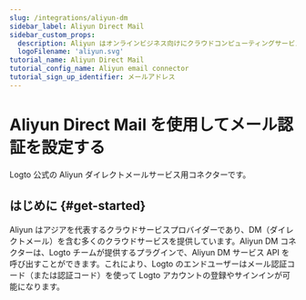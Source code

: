 ```yaml
---
slug: /integrations/aliyun-dm
sidebar_label: Aliyun Direct Mail
sidebar_custom_props:
  description: Aliyun はオンラインビジネス向けにクラウドコンピューティングサービスを提供しています。
  logoFilename: 'aliyun.svg'
tutorial_name: Aliyun Direct Mail
tutorial_config_name: Aliyun email connector
tutorial_sign_up_identifier: メールアドレス
---
```




# Aliyun Direct Mail を使用してメール認証を設定する

Logto 公式の Aliyun ダイレクトメールサービス用コネクターです。

<GuideTip />

## はじめに \{#get-started}

Aliyun はアジアを代表するクラウドサービスプロバイダーであり、DM（ダイレクトメール）を含む多くのクラウドサービスを提供しています。Aliyun DM コネクターは、Logto チームが提供するプラグインで、Aliyun DM サービス API を呼び出すことができます。これにより、Logto のエンドユーザーはメール認証コード（または認証コード）を使って Logto アカウントの登録やサインインが可能になります。

<Integration />
